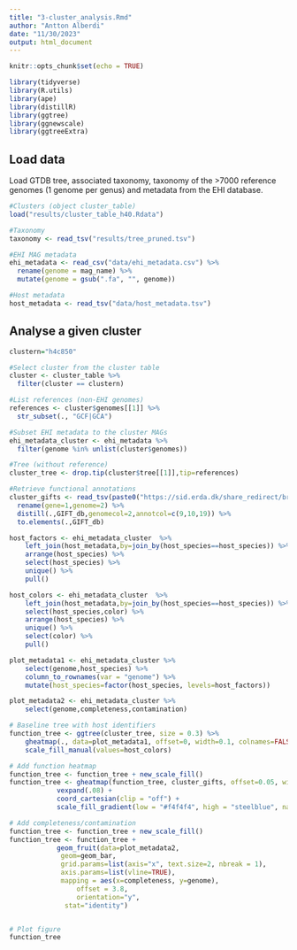 ```yaml
---
title: "3-cluster_analysis.Rmd"
author: "Antton Alberdi"
date: "11/30/2023"
output: html_document
---
```


```r
knitr::opts_chunk$set(echo = TRUE)
```

```r
library(tidyverse)
library(R.utils)
library(ape)
library(distillR)
library(ggtree)
library(ggnewscale)
library(ggtreeExtra)
```

## Load data
Load GTDB tree, associated taxonomy, taxonomy of the >7000 reference genomes (1 genome per genus) and metadata from the EHI database.

```r
#Clusters (object cluster_table)
load("results/cluster_table_h40.Rdata")

#Taxonomy
taxonomy <- read_tsv("results/tree_pruned.tsv")

#EHI MAG metadata
ehi_metadata <- read_csv("data/ehi_metadata.csv") %>%
  rename(genome = mag_name) %>%
  mutate(genome = gsub(".fa", "", genome))

#Host metadata
host_metadata <- read_tsv("data/host_metadata.tsv")
```

## Analyse a given cluster

```r
clustern="h4c850"

#Select cluster from the cluster table
cluster <- cluster_table %>%
  filter(cluster == clustern)

#List references (non-EHI genomes)
references <- cluster$genomes[[1]] %>%
  str_subset(., "GCF|GCA")

#Subset EHI metadata to the cluster MAGs
ehi_metadata_cluster <- ehi_metadata %>%
  filter(genome %in% unlist(cluster$genomes))

#Tree (without reference)
cluster_tree <- drop.tip(cluster$tree[[1]],tip=references)

#Retrieve functional annotations
cluster_gifts <- read_tsv(paste0("https://sid.erda.dk/share_redirect/brSNSGsFah/data/annotations/",ehi_metadata_cluster$ID,"_anno.tsv.gz")) %>%
  rename(gene=1,genome=2) %>%
  distill(.,GIFT_db,genomecol=2,annotcol=c(9,10,19)) %>%
  to.elements(.,GIFT_db)

host_factors <- ehi_metadata_cluster  %>%
    left_join(host_metadata,by=join_by(host_species==host_species)) %>%
    arrange(host_species) %>%
    select(host_species) %>%
    unique() %>%
    pull()

host_colors <- ehi_metadata_cluster  %>%
    left_join(host_metadata,by=join_by(host_species==host_species)) %>%
    select(host_species,color) %>%
    arrange(host_species) %>%
    unique() %>%
    select(color) %>%
    pull()

plot_metadata1 <- ehi_metadata_cluster %>%
    select(genome,host_species) %>%
    column_to_rownames(var = "genome") %>%
    mutate(host_species=factor(host_species, levels=host_factors))

plot_metadata2 <- ehi_metadata_cluster %>%
    select(genome,completeness,contamination)

# Baseline tree with host identifiers
function_tree <- ggtree(cluster_tree, size = 0.3) %>%
    gheatmap(., data=plot_metadata1, offset=0, width=0.1, colnames=FALSE) +
    scale_fill_manual(values=host_colors)

# Add function heatmap
function_tree <- function_tree + new_scale_fill()
function_tree <- gheatmap(function_tree, cluster_gifts, offset=0.05, width=3.5, colnames=FALSE) +
            vexpand(.08) +
            coord_cartesian(clip = "off") +
            scale_fill_gradient(low = "#f4f4f4", high = "steelblue", na.value="white")

# Add completeness/contamination
function_tree <- function_tree + new_scale_fill()
function_tree <- function_tree +
            geom_fruit(data=plot_metadata2,
             geom=geom_bar,
             grid.params=list(axis="x", text.size=2, nbreak = 1),
             axis.params=list(vline=TRUE),
             mapping = aes(x=completeness, y=genome),
                 offset = 3.8,
                 orientation="y",
              stat="identity")


# Plot figure
function_tree

```
